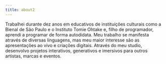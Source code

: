 ```yaml
---
title: about2
---
```


Trabalhei durante dez anos em educativos de instituições culturais como a Bienal de São Paulo e o Instituto Tomie Ohtake e, filho de programador, aprendi a programar de forma autodidata. Meu trabalho se manifesta através de diversas linguagens, mas meu maior interesse são as apresentações ao vivo e criações digitais. Através do meu studio, desenvolvo projetos interativos, generativos e imersivos para outros artistas, marcas e eventos.
